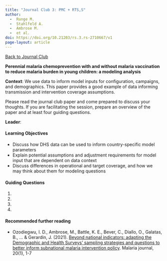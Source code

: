 ```yaml
---
title: "Journal Club 3: PMC + RTS,S"
author: 
  -  Runge M.
  -  Stahlfeld A.
  -  Ambrose M.
  -  et al.
doi: https://doi.org/10.21203/rs.3.rs-2710667/v1
page-layout: article
---
```

[[Back to Journal Club](../journal_club.qmd)]{.aside}

**Perennial malaria chemoprevention with and without malaria vaccination to reduce malaria burden in young children: a modeling analysis**

**Context**: We use data to inform model inputs for configuration, campaigns, and demographics. This paper provides a good example of data informing transmission and intervention coverage assumptions. 

Please read the journal club paper and come prepared to discuss your thoughts. If you are facilitating the session, prepare an overview of the paper and at least four guiding questions.

**Leader**:

#### Learning Objectives

* Discuss how DHS data can be used to inform country-specific model parameters 
*  Explain potential assumptions and adjustment requirements for model input that are dependent on data context
* Discuss differences in operational and target coverage, and how we may think about them for modeling questions

#### Guiding Questions

1.  
2.  
3.  
4.  

#### Recommended further reading

-   Ozodiegwu, I. D., Ambrose, M., Battle, K. E., Bever, C., Diallo, O., Galatas, B., ... & Gerardin, J. (2021). [Beyond national indicators: adapting the Demographic and Health Surveys' sampling strategies and questions to better inform subnational malaria intervention policy](https://link.springer.com/article/10.1186/s12936-021-03646-w). Malaria journal, 20(1), 1-7
